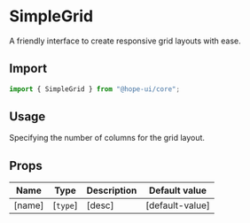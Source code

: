

# SimpleGrid

A friendly interface to create responsive grid layouts with ease.

## Import

```ts
import { SimpleGrid } from "@hope-ui/core";
```

## Usage

Specifying the number of columns for the grid layout.

<Preview>
  <SimpleGrid columns={2} gap={10}>
    <Box bg="royalblue" height="80px"></Box>
    <Box bg="royalblue" height="80px"></Box>
    <Box bg="royalblue" height="80px"></Box>
    <Box bg="royalblue" height="80px"></Box>
    <Box bg="royalblue" height="80px"></Box>
  </SimpleGrid>
</Preview>

## Props

| Name   | Type     | Description | Default value   |
| ------ | -------- | ----------- | --------------- |
| [name] | [`type`] | [desc]      | [default-value] |
